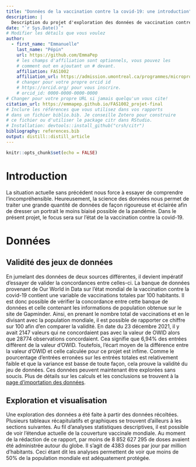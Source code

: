 ```yaml
---
title: "Données de la vaccination contre la covid-19: une introduction"
description: | 
  Description du projet d'exploration des données de vaccination contre la covid-19 dans le cadre du cours FAS1002 de l'automne 2021.
date: "`r Sys.Date()`"
# Modifier les détails que vous voulez
author:
  - first_name: "Emmanuelle"
    last_name: "Pépin"
    url: https://github.com/EmmaPep
    # les champs d'affiliation sont optionnels, vous pouvez les
    # comment out en ajoutant un # devant.
    affiliation: FAS1002
    affiliation_url: https://admission.umontreal.ca/programmes/microprogramme-de-1er-cycle-en-analyse-des-megadonnees-en-sciences-humaines-et-sociales/structure-du-programme/
    # changer pour votre propre orcid id
    # https://orcid.org/ pour vous inscrire.
    # orcid_id: 0000-0000-0000-0000
# Changer pour votre propre URL si jamais quelqu'un vous cite!
citation_url: https://emmapep.github.io/FAS1002_projet-final
# Inclure les références que vous utilisez dans vos rapports
# dans un fichier biblio.bib. Je conseille Zotero pour construire
# ce fichier ou d'utiliser le package citr dans RStudio.
# Installation: devtools::install_github("crsh/citr")
bibliography: references.bib
output: distill::distill_article
---
```


```r
knitr::opts_chunk$set(echo = FALSE)
```

# Introduction
La situation actuelle sans précédent nous force à essayer de comprendre l'incompréhensible. Heureusement, la science des données nous permet de traiter une grande quantité de données de façon rigoureuse et éclairée afin de dresser un portrait le moins biaisé possible de la pandémie. Dans le présent projet, le focus sera sur l'état de la vaccination contre la covid-19.

# Données
## Validité des jeux de données
En jumelant des données de deux sources différentes, il devient impératif d'essayer de valider la concordances entre celles-ci. La banque de données provenant de Our World in Data sur l'état mondial de la vaccination contre la covid-19 contient une variable de vaccinations totales par 100 habitants. Il est donc possible de vérifier la concordance entre cette banque de données et celle contenant les informations de population obtenue sur le site de Gapminder. Ainsi, en prenant le nombre total de vaccinations et en le divisant avec la population mondiale, il est possible de rapporter ce chiffre sur 100 afin d'en comparer la validité. En date du 23 décembre 2021, il y avait 2147 valeurs qui ne concordaient pas avec la valeur de OWID alors que 28774 observations concordaient. Cea signifie que 6,94% des entrées diffèrent de la valeur d'OWID. Toutefois, l'écart moyen de la différence entre la valeur d'OWID et celle calculée pour ce projet est infime. Comme le pourcentage d'entrées erronées sur les entrées totales est relativement faible et que la variance est basse de toute façon, cela prouve la validité du jeu de données. Ces données peuvent maintenant être explorées sans soucis. Plus de détails sur les calculs et les conclusions se trouvent à la [page d'importation des données](2-import.html).   

## Exploration et visualisation
Une exploration des données a été faite à partir des données récoltées. Plusieurs tableaux récapitulatifs et graphiques se trouvent d'ailleurs à les sections suivantes. Au fil d'analyses statistiques descriptives, il est possible de voir l'étendue actuelle de la couverture vaccinale mondiale. Au moment de la rédaction de ce rapport, par moins de 8 852 627 295 de doses avaient été administrée autour du globe. Il s'agit de 4383 doses par jour par million d'habitants. Ceci étant dit les analyses permettent de voir que moins de 50% de la population mondiale est adéquatement protégée.


